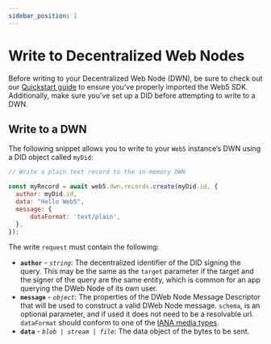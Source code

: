 ```yaml
---
sidebar_position: 1
---
```


# Write to Decentralized Web Nodes

Before writing to your Decentralized Web Node (DWN), be sure to check out our [Quickstart guide](../../quickstart) to ensure you’ve properly imported the Web5 SDK. Additionally, make sure you’ve set up a DID before attempting to write to a DWN.

## Write to a DWN

The following snippet allows you to write to your `Web5` instance’s DWN using a DID object called `myDid`:

```jsx
// Write a plain text record to the in-memory DWN

const myRecord = await web5.dwn.records.create(myDid.id, {
  author: myDid.id,
  data: "Hello Web5",
  message: {
      dataFormat: 'text/plain',
  },
});
```

The write `request` must contain the following:

- **`author`** - *`string`*: The decentralized identifier of the DID signing the query. This may be the same as the `target` parameter if the target and the signer of the query are the same entity, which is common for an app querying the DWeb Node of its own user.
- **`message`** - *`object`*: The properties of the DWeb Node Message Descriptor that will be used to construct a valid DWeb Node message. `schema`, is an optional parameter, and if used it does not need to be a resolvable url. `dataFormat` should conform to one of the [IANA media types](https://www.iana.org/assignments/media-types/media-types.xhtml).
- **`data`** - *`blob | stream | file`*: The data object of the bytes to be sent.